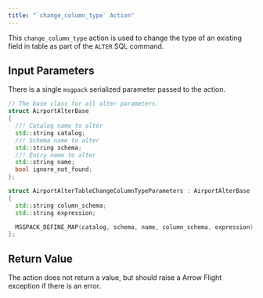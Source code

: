```yaml
---
title: "`change_column_type` Action"
---
```


This `change_column_type` action is used to change the type of an existing field in table as part of the `ALTER` SQL command.

## Input Parameters

There is a single `msgpack` serialized parameter passed to the action.

```c++
// The base class for all alter parameters.
struct AirportAlterBase
{
  //! Catalog name to alter
  std::string catalog;
  //! Schema name to alter
  std::string schema;
  //! Entry name to alter
  std::string name;
  bool ignore_not_found;
};

struct AirportAlterTableChangeColumnTypeParameters : AirportAlterBase
{
  std::string column_schema;
  std::string expression;

  MSGPACK_DEFINE_MAP(catalog, schema, name, column_schema, expression);
};

```

## Return Value

The action does not return a value, but should raise a Arrow Flight exception if there is an error.


